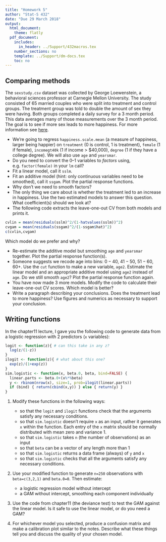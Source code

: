 ```yaml
---
title: "Homework 5"
author: "Stat-S 432"
date: "Due 29 March 2018"
output:
  html_document:
    theme: flatly
  pdf_document:
    includes:
      in_header: ../Support/432macros.tex
    number_sections: no
    template: ../Support/dm-docs.tex
    toc: no
---
```


## Comparing methods

The `sexstudy.csv` dataset was collected by George Loewenstein, a
behavioral sciences professor at Carnegie Mellon University. The study
consisted of 65 married
couples who were split into treatment and control groups. The
treatment group was told to double the amount of sex they were
having. Both groups completed a daily survey for a 3 month
period. This data averages many of those measurements over the 3 month
period. The goal is to see if more sex leads to more happiness. For more information see
[here](http://www.cmu.edu/dietrich/sds/docs/loewenstein/IncreasedSexualFrequency.pdf).


* We're going to regress `happiness.scale.mean` (a measure of
happiness, larger being happier) on `treatment` (0 is control, 1 is treatment), 
    `female` (1 if female), `incomegt40k` (1 if income $>$ \$40,000),
  ` degree` (1 if they have a college degree).  We will also use `age` and `yearsmar`.
* Do you need to convert the 0--1 variables
  to _factors_ using, e.g. `factor(female)` in your `lm`
  call?
* Fit a linear model, call it `sslm`.
* Fit an additive model (hint: only continuous variables need to
  be smoothed), call it `ssgam`. Plot the partial response functions.
* Why don't we need to smooth factors?
* The only thing we care about is whether the treatment led to
  an increase in happiness. Use the two estimated models to answer
  this question. What coefficient(s) should we look at? 
* The following code extracts the leave-one-out CV from both
  models and prints it.

```r
cvlin = mean(residuals(sslm)^2/(1-hatvalues(sslm))^2)
cvgam = mean(residuals(ssgam)^2/(1-ssgam$hat)^2)
c(cvlin,cvgam)
```
Which model do we prefer and why? 

* Re-estimate the additive model but smoothing `age` and
    `yearsmar` together. Plot the partial response function(s).
* Someone suggests we recode age into bins: $0-40$, $41-50$,
    $51-60$, $60+$. Use the `cut` function to make a new
    variable, `age2`. Estimate the linear model and an appropriate
    additive model using `age2` instead of `age`. Do we still
    smooth `age2`? Plot the partial response function again.
* You have now made 3 more models. Modify the code to calculate
    their leave-one-out CV scores. Which model is better? 
* Write a paragraph describing your conclusions. Does the treatment lead to more happiness? Use figures and numerics as necessary to support your conclusion.


## Writing functions

In the chapter11 lecture, I gave you the following code to generate data from a logistic regression with 2 predictors (`x` variables):
```r
logit <- function(z){ # can this take in any z?
  log(z/(1-z))
}
ilogit <- function(z){ # what about this one?
  exp(z)/(1+exp(z))
}
sim.logistic <- function(x, beta.0, beta, bind=FALSE) {
  linear.parts <- beta.0+(x%*%beta)
  y <- rbinom(nrow(x), size=1, prob=ilogit(linear.parts))
  if (bind) { return(cbind(x,y)) } else { return(y) }
}
```

1. Modify these functions in the following ways:
    * so that the `logit` and `ilogit` functions check that the arguments satisfy any necessary conditions.
    * so that `sim.logistic` doesn't require `x` as an input, rather it generates `x` within the function. Each entry of the `x` matrix should be normally distributed with mean zero and variance 1.
    * so that `sim.logistic` takes `n` (the number of observations) as an input
    * so that `beta` can be a vector of any length more than 1
    * so that `sim.logistic` returns a data frame (always) of `y` and `x`
    * so that `sim.logistic` checks that all the arguments satisfy any necessary conditions.

2. Use your modified function to generate `n=250` observations with `beta=c(3,2,1)` and `beta.0=0`. Then estimate:
    * a logistic regression model without intercept
    * a GAM without intercept, smoothing each component individually

3. Use the code from chapter11 (the deviance test) to test the GAM against the linear model. Is it safe to use the linear model, or do you need a GAM? 

4. For whichever model you selected, produce a confusion matrix and make a calibration plot similar to the notes. Describe what these things tell you and discuss the quality of your chosen model.